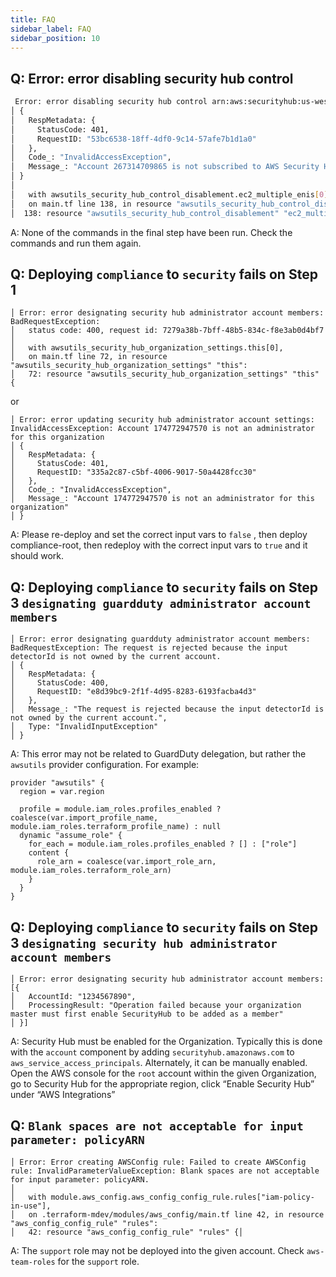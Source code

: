```yaml
---
title: FAQ
sidebar_label: FAQ
sidebar_position: 10
---
```


## Q: Error: error disabling security hub control

```bash
 Error: error disabling security hub control arn:aws:securityhub:us-west-2:267314709865:control/aws-foundational-security-best-practices/v/1.0.0/EC2.17: InvalidAccessException: Account 267314709865 is not subscribed to AWS Security Hub
│ {
│   RespMetadata: {
│     StatusCode: 401,
│     RequestID: "53bc6538-18ff-4df0-9c14-57afe7b1d1a0"
│   },
│   Code_: "InvalidAccessException",
│   Message_: "Account 267314709865 is not subscribed to AWS Security Hub"
│ }
│
│   with awsutils_security_hub_control_disablement.ec2_multiple_enis[0],
│   on main.tf line 138, in resource "awsutils_security_hub_control_disablement" "ec2_multiple_enis":
│  138: resource "awsutils_security_hub_control_disablement" "ec2_multiple_enis" {
```

A: None of the commands in the final step have been run. Check the commands and run them again.

## Q: Deploying `compliance` to `security` fails on Step 1

```text
│ Error: error designating security hub administrator account members: BadRequestException:
│   status code: 400, request id: 7279a38b-7bff-48b5-834c-f8e3ab0d4bf7
│
│   with awsutils_security_hub_organization_settings.this[0],
│   on main.tf line 72, in resource "awsutils_security_hub_organization_settings" "this":
│   72: resource "awsutils_security_hub_organization_settings" "this" {
```

or

```text
│ Error: error updating security hub administrator account settings: InvalidAccessException: Account 174772947570 is not an administrator for this organization
│ {
│   RespMetadata: {
│     StatusCode: 401,
│     RequestID: "335a2c87-c5bf-4006-9017-50a4428fcc30"
│   },
│   Code_: "InvalidAccessException",
│   Message_: "Account 174772947570 is not an administrator for this organization"
│ }
```

A: Please re-deploy and set the correct input vars to `false` , then deploy compliance-root, then redeploy with the
correct input vars to `true` and it should work.

## Q: Deploying `compliance` to `security` fails on Step 3 `designating guardduty administrator account members`

```text
│ Error: error designating guardduty administrator account members: BadRequestException: The request is rejected because the input detectorId is not owned by the current account.
│ {
│   RespMetadata: {
│     StatusCode: 400,
│     RequestID: "e8d39bc9-2f1f-4d95-8283-6193facba4d3"
│   },
│   Message_: "The request is rejected because the input detectorId is not owned by the current account.",
│   Type: "InvalidInputException"
│ }
```

A: This error may not be related to GuardDuty delegation, but rather the `awsutils` provider configuration. For example:

```hcl
provider "awsutils" {
  region = var.region

  profile = module.iam_roles.profiles_enabled ? coalesce(var.import_profile_name, module.iam_roles.terraform_profile_name) : null
  dynamic "assume_role" {
    for_each = module.iam_roles.profiles_enabled ? [] : ["role"]
    content {
      role_arn = coalesce(var.import_role_arn, module.iam_roles.terraform_role_arn)
    }
  }
}
```

## Q: Deploying `compliance` to `security` fails on Step 3 `designating security hub administrator account members`

```text
│ Error: error designating security hub administrator account members: [{
│   AccountId: "1234567890",
│   ProcessingResult: "Operation failed because your organization master must first enable SecurityHub to be added as a member"
│ }]
```

A: Security Hub must be enabled for the Organization. Typically this is done with the `account` component by adding
`securityhub.amazonaws.com` to `aws_service_access_principals`. Alternately, it can be manually enabled. Open the AWS
console for the `root` account within the given Organization, go to Security Hub for the appropriate region, click
“Enable Security Hub” under “AWS Integrations”

## Q: `Blank spaces are not acceptable for input parameter: policyARN`

```text
│ Error: Error creating AWSConfig rule: Failed to create AWSConfig rule: InvalidParameterValueException: Blank spaces are not acceptable for input parameter: policyARN.
│
│   with module.aws_config.aws_config_config_rule.rules["iam-policy-in-use"],
│   on .terraform-mdev/modules/aws_config/main.tf line 42, in resource "aws_config_config_rule" "rules":
│   42: resource "aws_config_config_rule" "rules" {│
```

A: The `support` role may not be deployed into the given account. Check `aws-team-roles` for the `support` role.
